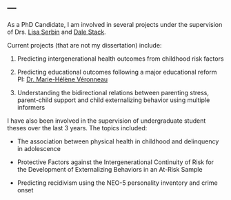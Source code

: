 ---
---

<link rel="stylesheet" href="styles.css" type="text/css">


As a PhD Candidate, I am involved in several projects under the supervision of Drs. [Lisa Serbin](https://www.concordia.ca/artsci/psychology/faculty.html?fpid=lisa-serbin) and [Dale Stack](https://www.concordia.ca/artsci/psychology/faculty.html?fpid=dale-stack). 

Current projects (that are not my dissertation) include:

1) Predicting intergenerational health outcomes from childhood risk factors

2) Predicting educational outcomes following a major educational reform PI: [Dr. Marie-Hélène Véronneau](https://professeurs.uqam.ca/professeur?c=veronneau.marie-helene) 

3) Understanding the bidirectional relations between parenting stress, parent-child support and child externalizing behavior using multiple informers

I have also been involved in the supervision of undergraduate student theses over the last 3 years. The topics included:

- The association between physical health in childhood and delinquency in adolescence

- Protective Factors against the Intergenerational Continuity of Risk for the
Development of Externalizing Behaviors in an At-Risk Sample

- Predicting recidivism using the NEO-5 personality inventory and crime onset


